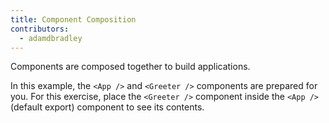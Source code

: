 ```yaml
---
title: Component Composition
contributors:
  - adamdbradley
---
```


Components are composed together to build applications.

In this example, the `<App />` and `<Greeter />` components are prepared for you. For this exercise, place the `<Greeter />` component inside the `<App />` (default export) component to see its contents.
